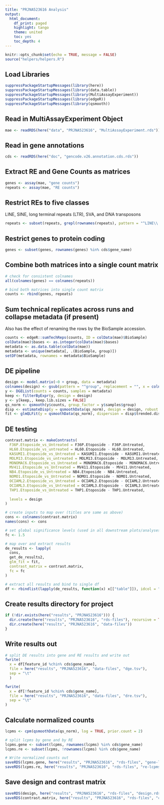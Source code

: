 ```yaml
---
title: "PRJNA523616 Analysis"
output:
  html_document:
    df_print: paged
    highlight: tango
    theme: united
    toc: yes
    toc_depth: 4
---
```


```r
knitr::opts_chunk$set(echo = TRUE, message = FALSE)
source("helpers/helpers.R")
```

## Load Libraries

```r
suppressPackageStartupMessages(library(here))
suppressPackageStartupMessages(library(data.table))
suppressPackageStartupMessages(library(MultiAssayExperiment))
suppressPackageStartupMessages(library(edgeR))
suppressPackageStartupMessages(library(qsmooth))
```

## Read in MultiAssayExperiment Object

```r
mae <- readRDS(here("data", "PRJNA523616", "MultiAssayExperiment.rds"))
```

## Read in gene annotations

```r
cds <- readRDS(here("doc", "gencode.v26.annotation.cds.rds"))
```

## Extract RE and Gene Counts as matrices

```r
genes <- assay(mae, "gene counts")
repeats <- assay(mae, "RE counts")
```

## Restrict REs to five classes

LINE, SINE, long terminal repeats (LTR), SVA, and DNA transposons

```r
repeats <- subset(repeats, grepl(rownames(repeats), pattern = "^LINE\\.|^SINE\\.|^LTR\\.|.*\\.SVA\\..*|^DNA\\."))
```

## Restrict genes to protein coding

```r
genes <- subset(genes, rownames(genes) %in% cds$gene_name)
```

## Combine both matrices into a single count matrix

```r
# check for consistent colnames
all(colnames(genes) == colnames(repeats))

# bind both matrices into single count matrix
counts <- rbind(genes, repeats)
```

## Sum technical replicates across runs and collapse metadata (if present)

Also has the effect of renaming the rows by the BioSample accession.

```r
counts <- edgeR::sumTechReps(counts, ID = colData(mae)$BioSample)
colData(mae)$bases <- as.integer(colData(mae)$bases)
metadata <- as.data.table(colData(mae))
metadata <- unique(metadata[, .(BioSample, group)])
setDF(metadata, rownames = metadata$BioSample)
```

## DE pipeline

```r
design <- model.matrix(~0 + group, data = metadata)
colnames(design) <- gsub(pattern = "^group", replacement = "", x = colnames(design))
y <- DGEList(counts = counts, samples = metadata)
keep <- filterByExpr(y, design = design)
y <- y[keep,, keep.lib.sizes = FALSE]
qs_norm <- qsmooth(y$counts, group_factor = y$samples$group)
disp <- estimateDisp(y = qsmoothData(qs_norm), design = design, robust = TRUE)
fit <- glmQLFit(y = qsmoothData(qs_norm), dispersion = disp$trended.dispersion, design = design, robust = TRUE)
```

## DE testing

```r
contrast.matrix <- makeContrasts(
  F36P.Etoposide_vs_Untreated = F36P.Etoposide - F36P.Untreated,
  HL60.Etoposide_vs_untreated = HL60.Etoposide - HL60.Untreated,
  KASUMI1.Etoposide_vs_Untreated = KASUMI1.Etoposide - KASUMI1.Untreated,
  MOLM13.Etoposide_vs_untreated = MOLM13.Etoposide - MOLM13.Untreated,
  MONOMAC6.Etoposide_vs_Untreated = MONOMAC6.Etoposide - MONOMAC6.Untreated,
  MV411.Etoposide_vs_Untreated = MV411.Etoposide - MV411.Untreated,
  NB4.Etoposide_vs_Untreated = NB4.Etoposide - NB4.Untreated,
  NOMO1.Etoposide_vs_Untreated = NOMO1.Etoposide - NOMO1.Untreated,
  OCIAML2.Etoposide_vs_Untreated = OCIAML2.Etoposide - OCIAML2.Untreated,
  OCIAML3.Etoposide_vs_Untreated = OCIAML3.Etoposide - OCIAML3.Untreated,
  THP1.Etoposide_vs_Untreated = THP1.Etoposide - THP1.Untreated,
  
  levels = design
)

# create inputs to map over (titles are same as above)
cons <- colnames(contrast.matrix)
names(cons) <- cons

# set global significance levels (used in all downstream plots/analyses)
fc <- 1.5

# map over and extract results
de_results <- lapply(
  cons, 
  get_de_results2, 
  glm_fit = fit, 
  contrast_matrix = contrast.matrix,
  fc = fc
)

# extract all results and bind to single df
df <- rbindlist(lapply(de_results, function(x) x[["table"]]), idcol = "contrast")
```

## Create results directory for project

```r
if (!dir.exists(here("results", "PRJNA523616"))) {
  dir.create(here("results", "PRJNA523616", "rds-files"), recursive = TRUE)
  dir.create(here("results", "PRJNA523616", "data-files"))
}
```

## Write results out

```r
# split DE results into gene and RE results and write out
fwrite(
  x = df[feature_id %chin% cds$gene_name],
  file = here("results", "PRJNA523616", "data-files", "dge.tsv"),
  sep = "\t"
  )

fwrite(
  x = df[!feature_id %chin% cds$gene_name],
  file = here("results", "PRJNA523616", "data-files", "dre.tsv"),
  sep = "\t"
)
```

## Calculate normalized counts

```r
lcpms <- cpm(qsmoothData(qs_norm), log = TRUE, prior.count = 2)

# split lcpms by gene and by RE
lcpms.gene <- subset(lcpms, rownames(lcpms) %in% cds$gene_name)
lcpms.re <- subset(lcpms, !rownames(lcpms) %in% cds$gene_name)

# Write normalized counts out
saveRDS(lcpms.gene, here("results", "PRJNA523616", "rds-files", "gene-lcpms.rds"))
saveRDS(lcpms.re, here("results", "PRJNA523616", "rds-files", "re-lcpms.rds"))
```

## Save design and contrast matrix

```r
saveRDS(design, here("results", "PRJNA523616", "rds-files", "design.rds"))
saveRDS(contrast.matrix, here("results", "PRJNA523616", "rds-files", "contrast-matrix.rds"))
```
